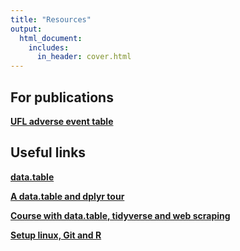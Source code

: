 ```yaml
---
title: "Resources"
output:
  html_document:
    includes:
      in_header: cover.html
---
```

## For publications
[**UFL adverse event table**](bivirkning.html)



## Useful links

[**data.table**](https://rdatatable.gitlab.io/data.table/)

[**A data.table and dplyr tour**](https://atrebas.github.io/post/2019-03-03-datatable-dplyr/)

[**Course with data.table, tidyverse and web scraping**](https://github.com/uo-ec510-2020-spring/lectures)

[**Setup linux, Git and R**](https://github.com/grantmcdermott/arch-tips)

<br><br><br><br><br>






